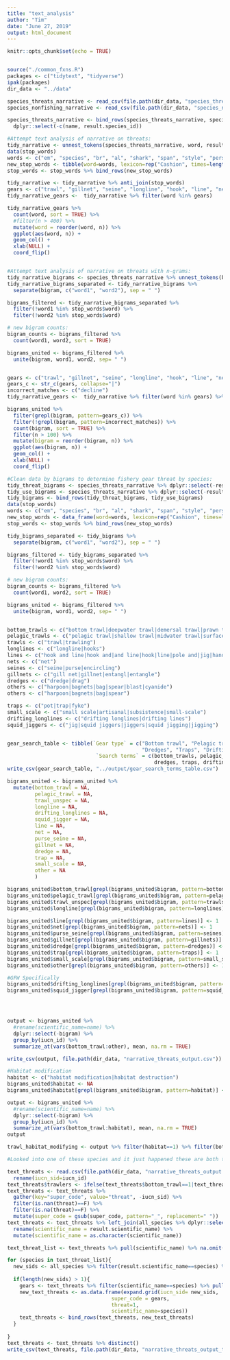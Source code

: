 ```yaml
---
title: "text_analysis"
author: "Tim"
date: "June 27, 2019"
output: html_document
---
```


```r
knitr::opts_chunk$set(echo = TRUE)


source("./common_fxns.R")
packages <- c("tidytext", "tidyverse")
ipak(packages)
dir_data <- "../data"


```

```r

species_threats_narrative <- read_csv(file.path(dir_data, "species_threats_narrative.csv"))
species_nonfishing_narrative <- read_csv(file.path(dir_data, "species_nonfishing_threats_narrative.csv"))

species_threats_narrative <- bind_rows(species_threats_narrative, species_nonfishing_narrative) %>% 
  dplyr::select(-c(name, result.species_id))

#Attempt text analysis of narrative on threats:
tidy_narrative <- unnest_tokens(species_threats_narrative, word, result.threats)
data(stop_words)
words <- c("em", "species", "br", "al", "shark", "span", "style", "pers", "comm", "lang", "en", "space")
new_stop_words <- tibble(word=words, lexicon=rep("Cashion", times=length(words)))
stop_words <- stop_words %>% bind_rows(new_stop_words)
```

```r


tidy_narrative <- tidy_narrative %>% anti_join(stop_words)
gears <- c("trawl", "gillnet", "seine", "longline", "hook", "line", "net", "entangle", "netting", "hooking", "hook and", "hook and line", "gill net", "bottom trawl")
tidy_narrative_gears <-  tidy_narrative %>% filter(word %in% gears)

tidy_narrative_gears %>%
  count(word, sort = TRUE) %>%
  #filter(n > 400) %>%
  mutate(word = reorder(word, n)) %>%
  ggplot(aes(word, n)) +
  geom_col() +
  xlab(NULL) +
  coord_flip()



```

```r

#Attempt text analysis of narrative on threats with n-grams:
tidy_narrative_bigrams <- species_threats_narrative %>% unnest_tokens(bigram, result.threats, token="ngrams", n=2)
tidy_narrative_bigrams_separated <- tidy_narrative_bigrams %>%
  separate(bigram, c("word1", "word2"), sep = " ")

bigrams_filtered <- tidy_narrative_bigrams_separated %>%
  filter(!word1 %in% stop_words$word) %>%
  filter(!word2 %in% stop_words$word)

# new bigram counts:
bigram_counts <- bigrams_filtered %>% 
  count(word1, word2, sort = TRUE)

bigrams_united <- bigrams_filtered %>% 
  unite(bigram, word1, word2, sep= " ")


gears <- c("trawl", "gillnet", "seine", "longline", "hook", "line", "net", "entangle", "netting", "hooking", "hook and", "hook and line", "gill net", "bottom trawl")
gears_c <- str_c(gears, collapse="|")
incorrect_matches <- c("decline")
tidy_narrative_gears <-  tidy_narrative %>% filter(word %in% gears) %>% filter(!word %in% incorrect_matches)

bigrams_united %>% 
  filter(grepl(bigram, pattern=gears_c)) %>% 
  filter(!grepl(bigram, pattern=incorrect_matches)) %>% 
  count(bigram, sort = TRUE) %>%
  filter(n > 100) %>%
  mutate(bigram = reorder(bigram, n)) %>%
  ggplot(aes(bigram, n)) +
  geom_col() +
  xlab(NULL) +
  coord_flip() 


```


```r
#Clean data by bigrams to determine fishery gear threat by species:
tidy_threat_bigrams <- species_threats_narrative %>% dplyr::select(-result.usetrade) %>% unnest_tokens(bigram, result.threats, token="ngrams", n=2)
tidy_use_bigrams <- species_threats_narrative %>% dplyr::select(-result.threats)  %>% unnest_tokens(bigram, result.usetrade, token="ngrams", n=2)
tidy_bigrams <- bind_rows(tidy_threat_bigrams, tidy_use_bigrams)
data(stop_words)
words <- c("em", "species", "br", "al", "shark", "span", "style", "pers", "comm", "lang", "en", "space", "decline", "declines", "declined","underline", "shoreline", "wrack line", "online")
new_stop_words <- data_frame(word=words, lexicon=rep("Cashion", times=length(words)))
stop_words <- stop_words %>% bind_rows(new_stop_words)

tidy_bigrams_separated <- tidy_bigrams %>%
  separate(bigram, c("word1", "word2"), sep = " ")

bigrams_filtered <- tidy_bigrams_separated %>%
  filter(!word1 %in% stop_words$word) %>%
  filter(!word2 %in% stop_words$word)

# new bigram counts:
bigram_counts <- bigrams_filtered %>% 
  count(word1, word2, sort = TRUE)

bigrams_united <- bigrams_filtered %>% 
  unite(bigram, word1, word2, sep= " ")


bottom_trawls <- c("bottom trawl|deepwater trawl|demersal trawl|prawn trawl|benthic trawl|otter trawl|beam trawl|shrimp trawl")
pelagic_trawls <- c("pelagic trawl|shallow trawl|midwater trawl|surface trawl")
trawls <- c("trawl|trawling")
longlines <- c("longline|hooks")
lines <- c("hook and line|hook and|and line|hook|line|pole and|jig|hand line")
nets <- c("net")
seines <- c("seine|purse|encircling")
gillnets <- c("gill net|gillnet|entangl|entangle")
dredges <- c("dredge|drag")
others <- c("harpoon|bagnets|bag|spear|blast|cyanide")
others <- c("harpoon|bagnets|bag|spear")

traps <- c("pot|trap|fyke")
small_scale <- c("small scale|artisanal|subsistence|small-scale")
drifting_longlines <- c("drifting longlines|drifting lines")
squid_jiggers <- c("jig|squid jiggers|jiggers|squid jigging|jigging")


gear_search_table <- tibble(`Gear type` = c("Bottom trawl", "Pelagic trawl", "Trawl", "Longlines", "Lines", "Nets", "Seines", "Gillnets",
                                            "Dredges", "Traps", "Drifting longlines", "Squid jiggers", "Small scale", "Others"),
                             `Search terms` = c(bottom_trawls, pelagic_trawls, trawls, longlines, lines, nets, seines, gillnets, 
                                                dredges, traps, drifting_longlines, squid_jiggers, small_scale, others))
write_csv(gear_search_table, "../output/gear_search_terms_table.csv")

bigrams_united <- bigrams_united %>% 
  mutate(bottom_trawl = NA,
         pelagic_trawl = NA,
         trawl_unspec = NA, 
         longline = NA,
         drifting_longlines = NA,
         squid_jigger = NA,
         line = NA,
         net = NA,
         purse_seine = NA,
         gillnet = NA,
         dredge = NA,
         trap = NA,
         small_scale = NA,
         other = NA
         )

bigrams_united$bottom_trawl[grepl(bigrams_united$bigram, pattern=bottom_trawls)] <- 1
bigrams_united$pelagic_trawl[grepl(bigrams_united$bigram, pattern=pelagic_trawls)] <- 1
bigrams_united$trawl_unspec[grepl(bigrams_united$bigram, pattern=trawls)] <- 1
bigrams_united$longline[grepl(bigrams_united$bigram, pattern=longlines)] <- 1

bigrams_united$line[grepl(bigrams_united$bigram, pattern=lines)] <- 1
bigrams_united$net[grepl(bigrams_united$bigram, pattern=nets)] <- 1
bigrams_united$purse_seine[grepl(bigrams_united$bigram, pattern=seines)] <- 1
bigrams_united$gillnet[grepl(bigrams_united$bigram, pattern=gillnets)] <- 1
bigrams_united$dredge[grepl(bigrams_united$bigram, pattern=dredges)] <- 1
bigrams_united$trap[grepl(bigrams_united$bigram, pattern=traps)] <- 1
bigrams_united$small_scale[grepl(bigrams_united$bigram, pattern=small_scale)] <- 1
bigrams_united$other[grepl(bigrams_united$bigram, pattern=others)] <- 1

#GFW Specifically
bigrams_united$drifting_longlines[grepl(bigrams_united$bigram, pattern=drifting_longlines)] <- 1
bigrams_united$squid_jigger[grepl(bigrams_united$bigram, pattern=squid_jiggers)] <- 1




output <- bigrams_united %>% 
  #rename(scientific_name=name) %>% 
  dplyr::select(-bigram) %>% 
  group_by(iucn_id) %>% 
  summarize_at(vars(bottom_trawl:other), mean, na.rm = TRUE)

write_csv(output, file.path(dir_data, "narrative_threats_output.csv"))
```

```r
#Habitat modification
habitat <- c("habitat modification|habitat destruction")
bigrams_united$habitat <- NA
bigrams_united$habitat[grepl(bigrams_united$bigram, pattern=habitat)] <- 1

output <- bigrams_united %>% 
  #rename(scientific_name=name) %>% 
  dplyr::select(-bigram) %>% 
  group_by(iucn_id) %>% 
  summarize_at(vars(bottom_trawl:habitat), mean, na.rm = TRUE)
output

trawl_habitat_modifying <- output %>% filter(habitat==1) %>% filter(bottom_trawl==1|pelagic_trawl==1|trawl_unspec==1)

#Looked into one of these species and it just happened these are both threats. No causation. 
```



```r

text_threats <- read.csv(file.path(dir_data, "narrative_threats_output.csv")) %>% 
  rename(iucn_sid=iucn_id)
text_threats$trawlers <- ifelse(text_threats$bottom_trawl==1|text_threats$pelagic_trawl==1|text_threats$trawl_unspec==1, 1, NA)
text_threats <- text_threats %>% 
  gather(key="super_code", value="threat", -iucn_sid) %>% 
  filter(is.nan(threat)==F) %>% 
  filter(is.na(threat)==F) %>% 
  mutate(super_code = gsub(super_code, pattern="_", replacement=" "))
text_threats <- text_threats %>% left_join(all_species %>% dplyr::select(result.taxonid, result.scientific_name), by=c("iucn_sid"="result.taxonid")) %>% 
  rename(scientific_name = result.scientific_name) %>% 
  mutate(scientific_name = as.character(scientific_name))

text_threat_list <- text_threats %>% pull(scientific_name) %>% na.omit() %>% unique()

for (species in text_threat_list){
  new_sids <- all_species %>% filter(result.scientific_name==species) %>% pull(result.taxonid)
  
  if(length(new_sids) > 1){
    gears <- text_threats %>% filter(scientific_name==species) %>% pull(super_code)
    new_text_threats <- as.data.frame(expand.grid(iucn_sid= new_sids, 
                                  super_code = gears,
                                  threat=1,
                                  scientific_name=species))
    text_threats <- bind_rows(text_threats, new_text_threats)
  }
 
}
text_threats <- text_threats %>% distinct()
write_csv(text_threats, file.path(dir_data, "narrative_threats_output_tidy.csv"))

```

